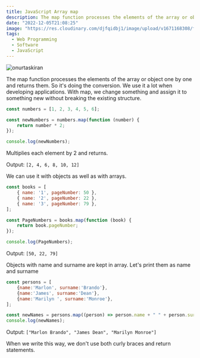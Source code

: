 ```yaml
---
title: JavaScript Array map
description: The map function processes the elements of the array or object one by one and returns them. So it's doing the conversion. We use it a lot when developing applications.  
date: "2022-12-05T21:08:25"
image: "https://res.cloudinary.com/djfqidbj1/image/upload/v1671168308/fuhzekt2snegkgcbt52f.jpg"
tags:
  - Web Programming
  - Software
  - JavaScript
---
```


<img className="w-full rounded-xl" src="https://res.cloudinary.com/djfqidbj1/image/upload/v1671168308/fuhzekt2snegkgcbt52f.jpg" alt="onurtaskiran" />

The map function processes the elements of the array or object one by one and returns them. So it's doing the conversion. We use it a lot when developing applications. With map, we change something and assign it to something new without breaking the existing structure.

```javascript
const numbers = [1, 2, 3, 4, 5, 6];

const newNumbers = numbers.map(function (number) {
    return number * 2;
});

console.log(newNumbers);
```

Multiplies each element by 2 and returns.

Output: ```[2, 4, 6, 8, 10, 12]```

We can use it with objects as well as with arrays.

```javascript
const books = [
    { name: '1', pageNumber: 50 },
    { name: '2', pageNumber: 22 },
    { name: '3', pageNumber: 79 },
];

const PageNumbers = books.map(function (book) {
    return book.pageNumber;
});

console.log(PageNumbers);
```
Output: ```[50, 22, 79]```

Objects with name and surname are kept in array. Let's print them as name and surname

```javascript
const persons = [
    {name:'Marlon', surname:'Brando'},
    {name:'James', surname:'Dean'},
    {name:'Marilyn ', surname:'Monroe'},
];

const newNames = persons.map((person) => person.name + " " + person.surname);
console.log(newNames);
```
Output: ```["Marlon Brando", "James Dean", "Marilyn Monroe"]```

When we write this way, we don't use both curly braces and return statements.